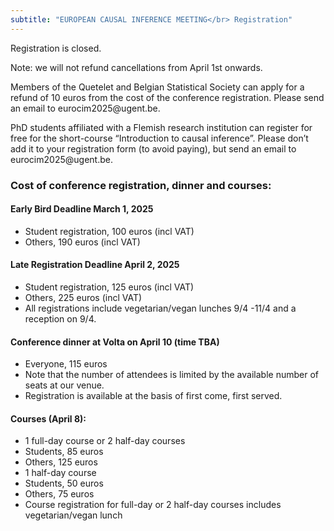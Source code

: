 ```yaml
---
subtitle: "EUROPEAN CAUSAL INFERENCE MEETING</br> Registration"
---
```


Registration is closed.

Note: we will not refund cancellations from April 1st onwards.

Members of the Quetelet and Belgian Statistical Society can apply for a refund of 10 euros from the cost of the conference registration. Please send an email to eurocim2025@ugent.be.

PhD students affiliated with a Flemish research institution can register for free for the short-course “Introduction to causal inference”. Please don't add it to your registration form (to avoid paying), but send an email to eurocim2025@ugent.be.

### Cost of conference registration, dinner and courses:

#### Early Bird Deadline March 1, 2025 
- Student registration, 100 euros (incl VAT)
- Others, 190 euros (incl VAT)

#### Late Registration Deadline April 2, 2025

- Student registration, 125 euros (incl VAT)
- Others, 225 euros (incl VAT)
- All registrations include vegetarian/vegan lunches 9/4 -11/4 and a reception on 9/4.

#### Conference dinner at Volta on April 10 (time TBA)

- Everyone, 115 euros
- Note that the number of attendees is limited by the available number of seats at our venue. 
- Registration is available at the basis of first come, first served.

#### Courses (April 8):

- 1 full-day course or 2 half-day courses 
- Students, 85 euros
- Others, 125 euros
- 1 half-day course 
- Students, 50 euros
- Others, 75 euros
- Course registration for full-day or 2 half-day courses includes vegetarian/vegan lunch
